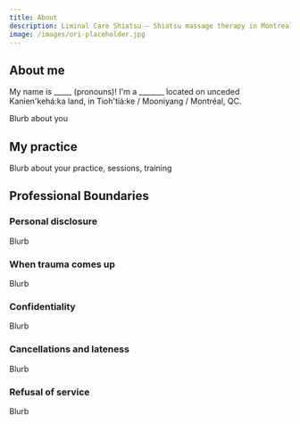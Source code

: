 ```yaml
---
title: About
description: Liminal Care Shiatsu – Shiatsu massage therapy in Montreal
image: /images/ori-placeholder.jpg
---
```


## About me
My name is _____ (pronouns)! I'm a _______ located on unceded Kanien'kehá:ka land, in Tioh'tià:ke / Mooniyang / Montréal, QC. 

Blurb about you

## My practice
Blurb about your practice, sessions, training

## Professional Boundaries

### Personal disclosure
Blurb
  
### When trauma comes up
Blurb

### Confidentiality
Blurb

### Cancellations and lateness
Blurb
  
### Refusal of service
Blurb